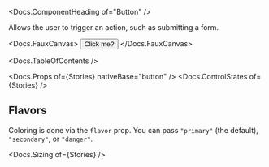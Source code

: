 


<Meta of={Stories} />

<Docs.ComponentHeading of="Button" />

Allows the user to trigger an action, such as submitting a form.

<Docs.FauxCanvas>
  <Button sizer={Button.sizer.medium}>Click me?</Button>
</Docs.FauxCanvas>

<Docs.TableOfContents />

<Docs.Props of={Stories} nativeBase="button" />
<Docs.ControlStates of={Stories} />

## Flavors

Coloring is done via the `flavor` prop. You can pass `"primary"` (the default),
`"secondary"`, or `"danger"`.

<Canvas of={Stories.AllFlavors} />

<Docs.Sizing of={Stories} />

